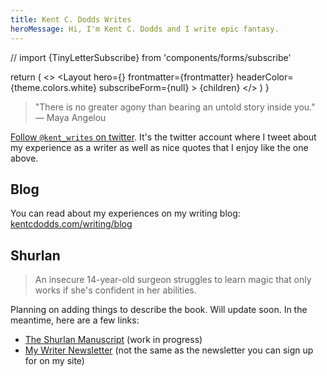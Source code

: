 ```yaml
---
title: Kent C. Dodds Writes
heroMessage: Hi, I'm Kent C. Dodds and I write epic fantasy.
---
```


// import {TinyLetterSubscribe} from 'components/forms/subscribe'

  return (
    <>
      <SEO frontmatter={frontmatter} />
      <Layout
        hero={<BigHero message={frontmatter.heroMessage} />}
        frontmatter={frontmatter}
        headerColor={theme.colors.white}
        subscribeForm={null}
      >
        <Container>{children}</Container>
      </Layout>
    </>
  )
}

> "There is no greater agony than bearing an untold story inside you." ― Maya
> Angelou

[Follow `@kent_writes` on twitter](https://twitter.com/kent_writes). It's the
twitter account where I tweet about my experience as a writer as well as nice
quotes that I enjoy like the one above.

## Blog

You can read about my experiences on my writing blog:
[kentcdodds.com/writing/blog](/writing/blog)

## Shurlan

> An insecure 14-year-old surgeon struggles to learn magic that only works if
> she's confident in her abilities.

Planning on adding things to describe the book. Will update soon. In the
meantime, here are a few links:

- [The Shurlan Manuscript](https://kcd.im/shurlan) (work in progress)
- [My Writer Newsletter](https://kcd.im/shurlan-news) (not the same as the
  newsletter you can sign up for on my site)
